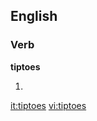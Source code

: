 ==English==

===Verb===
'''tiptoes'''

# {{third-person singular of|[[tiptoe]]}}

[[it:tiptoes]]
[[vi:tiptoes]]